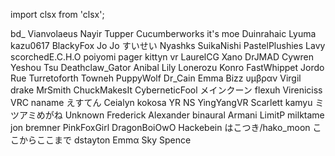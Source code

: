 ﻿import clsx from 'clsx';


<!-- Reminder that not only HTML chars have to be escaped, MDX chars also need to be (such as a space followed by an underscore). -->
<Patronelt k="5" ias="1" sp="1" >bd&#0095;</Patronelt> <Patronelt k="3" ias="1" sp="1" >Vianvolaeus</Patronelt> <Patronelt k="3" ias="1" sp="1" >Nayir</Patronelt> <Patronelt k="3" ias="1" sp="1" >Tupper</Patronelt> <Patronelt k="3" ias="1" sp="1" >Cucumberworks</Patronelt> 
<Patronelt k="2" ias="1" sp="1" >it&#0039;s moe</Patronelt> <Patronelt k="2" ias="1" sp="1" >Duinrahaic</Patronelt> <Patronelt k="2" ias="1" sp="1" >Lyuma</Patronelt> <Patronelt k="2" ias="1" sp="1" >kazu0617</Patronelt> <Patronelt k="2" ias="1" sp="1" >BlackyFox</Patronelt> 
<Patronelt k="2" ias="1" sp="1" >Jo Jo</Patronelt> <Patronelt k="2" ias="1" sp="1" >すいせい</Patronelt> <Patronelt k="2" ias="1" sp="1" >Nyashks</Patronelt> <Patronelt k="2" ias="1" sp="1" >SuikaNishi</Patronelt> <Patronelt k="2" ias="1" sp="1" >PastelPlushies</Patronelt> 
<Patronelt k="2" ias="1" sp="1" >Lavy</Patronelt> <Patronelt k="2" ias="1" sp="1" >scorchedE&#0046;C&#0046;H&#0046;O</Patronelt> <Patronelt k="2" ias="1" sp="1" >poiyomi</Patronelt> <Patronelt k="2" ias="1" sp="1" >pager</Patronelt> <Patronelt k="2" ias="1" sp="1" >kittyn vr</Patronelt> 
<Patronelt k="2" ias="1" sp="1" >LaurelCG</Patronelt> <Patronelt k="2" ias="1" sp="1" >Xano</Patronelt> <Patronelt k="2" ias="1" sp="0" >DrJMAD</Patronelt> <Patronelt k="2" ias="1" sp="0" >Cywren</Patronelt> <Patronelt k="2" ias="1" sp="0" >Yeshou</Patronelt> 
<Patronelt k="2" ias="1" sp="0" >Tsu</Patronelt> <Patronelt k="2" ias="1" sp="0" >Deathclaw&#0095;Gator</Patronelt> <Patronelt k="2" ias="1" sp="0" >Anibal</Patronelt> <Patronelt k="2" ias="1" sp="0" >Lily</Patronelt> <Patronelt k="2" ias="1" sp="0" >Lonerozu</Patronelt> 
<Patronelt k="2" ias="1" sp="0" >Konro</Patronelt> <Patronelt k="2" ias="1" sp="0" >FastWhippet</Patronelt> <Patronelt k="0" ias="1" sp="1" >Jordo</Patronelt> <Patronelt k="0" ias="0" sp="1" >Rue</Patronelt> <Patronelt k="0" ias="1" sp="1" >Turretoforth</Patronelt> 
<Patronelt k="0" ias="1" sp="1" >Towneh</Patronelt> <Patronelt k="0" ias="0" sp="1" >PuppyWolf</Patronelt> <Patronelt k="0" ias="1" sp="1" >Dr&#0095;Cain</Patronelt> <Patronelt k="0" ias="1" sp="1" >Emma</Patronelt> <Patronelt k="0" ias="1" sp="1" >Bizz</Patronelt> 
<Patronelt k="0" ias="1" sp="1" >υμβραν</Patronelt> <Patronelt k="0" ias="0" sp="1" >Virgil drake</Patronelt> <Patronelt k="0" ias="0" sp="1" >MrSmith</Patronelt> <Patronelt k="0" ias="1" sp="1" >ChuckMakesIt</Patronelt> <Patronelt k="0" ias="1" sp="1" >CyberneticFool</Patronelt> 
<Patronelt k="0" ias="0" sp="1" >メインクーン</Patronelt> <Patronelt k="0" ias="1" sp="1" >flexuh</Patronelt> <Patronelt k="0" ias="1" sp="1" >Vireniciss</Patronelt> <Patronelt k="0" ias="1" sp="1" >VRC naname</Patronelt> <Patronelt k="0" ias="1" sp="1" >えすてん</Patronelt> 
<Patronelt k="0" ias="0" sp="1" >Ceialyn</Patronelt> <Patronelt k="0" ias="0" sp="1" >kokosa</Patronelt> <Patronelt k="0" ias="1" sp="1" >YR NS</Patronelt> <Patronelt k="0" ias="1" sp="1" >YingYangVR</Patronelt> <Patronelt k="0" ias="1" sp="1" >Scarlett</Patronelt> 
<Patronelt k="0" ias="1" sp="1" >kamyu</Patronelt> <Patronelt k="0" ias="0" sp="1" >ミツアミめがね</Patronelt> <Patronelt k="0" ias="1" sp="1" >Unknown</Patronelt> <Patronelt k="0" ias="1" sp="1" >Frederick</Patronelt> <Patronelt k="0" ias="1" sp="1" >Alexander</Patronelt> 
<Patronelt k="0" ias="1" sp="1" >binaural</Patronelt> <Patronelt k="0" ias="0" sp="1" >Armani</Patronelt> <Patronelt k="0" ias="1" sp="1" >LimitP</Patronelt> <Patronelt k="0" ias="0" sp="1" >milktame</Patronelt> <Patronelt k="0" ias="1" sp="1" >jon bremner</Patronelt> 
<Patronelt k="0" ias="1" sp="1" >PinkFoxGirl</Patronelt> <Patronelt k="0" ias="1" sp="1" >DragonBoiOwO</Patronelt> <Patronelt k="0" ias="1" sp="1" >Hackebein</Patronelt> <Patronelt k="0" ias="1" sp="1" >はこつき&#0047;hako&#0095;moon</Patronelt> <Patronelt k="0" ias="1" sp="1" >ここからここまで</Patronelt> 
<Patronelt k="0" ias="1" sp="1" >dstayton</Patronelt> <Patronelt k="0" ias="0" sp="1" >Emmα</Patronelt> <Patronelt k="0" ias="1" sp="1" >Sky Spence</Patronelt> 